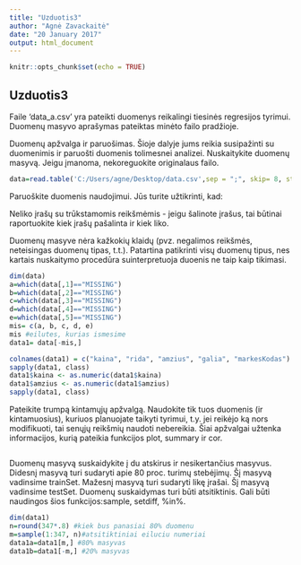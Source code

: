 ```yaml
---
title: "Uzduotis3"
author: "Agnė Zavackaitė"
date: "20 January 2017"
output: html_document
---
```


```r
knitr::opts_chunk$set(echo = TRUE)
```

## Uzduotis3

Faile ‘data_a.csv’ yra pateikti duomenys reikalingi tiesinės regresijos tyrimui. Duomenų masyvo aprašymas pateiktas minėto failo pradžioje.

Duomenų apžvalga ir paruošimas. Šioje dalyje jums reikia susipažinti su duomenimis ir paruošti duomenis tolimesnei analizei.
Nuskaitykite duomenų masyvą. Jeigu įmanoma, nekoreguokite originalaus failo.

```r
data=read.table('C:/Users/agne/Desktop/data.csv',sep = ";", skip= 8, stringsAsFactors=FALSE)
```

Paruoškite duomenis naudojimui. Jūs turite užtikrinti, kad:

Neliko įrašų su trūkstamomis reikšmėmis - jeigu šalinote įrašus, tai būtinai raportuokite kiek įrašų pašalinta ir kiek liko.

Duomenų masyve nėra kažkokių klaidų (pvz. negalimos reikšmės, neteisingas duomenų tipas, t.t.). Patartina patikrinti visų duomenų tipus, nes kartais nuskaitymo procedūra suinterpretuoja duoenis ne taip kaip tikimasi.

```r
dim(data)
a=which(data[,1]=="MISSING")
b=which(data[,2]=="MISSING")
c=which(data[,3]=="MISSING")
d=which(data[,4]=="MISSING")
e=which(data[,5]=="MISSING")
mis= c(a, b, c, d, e)
mis #eilutes, kurias ismesime
data1= data[-mis,]

colnames(data1) = c("kaina", "rida", "amzius", "galia", "markesKodas")
sapply(data1, class)
data1$kaina <- as.numeric(data1$kaina)
data1$amzius <- as.numeric(data1$amzius)
sapply(data1, class)

```

Pateikite trumpą kintamųjų apžvalgą. Naudokite tik tuos duomenis (ir kintamuosius), kuriuos planuojate taikyti tyrimui, t.y. jei reikėjo ką nors modifikuoti, tai senųjų reikšmių naudoti nebereikia. Šiai apžvalgai užtenka informacijos, kurią pateikia funkcijos plot, summary ir  cor.

```r


```

Duomenų masyvą suskaidykite į du atskirus ir nesikertančius masyvus. Didesnį masyvą turi sudaryti apie 80 proc. turimų stebėjimų. Šį masyvą vadinsime trainSet. Mažesnį masyvą turi sudaryti likę įrašai. Šį masyvą vadinsime testSet. Duomenų suskaidymas turi būti atsitiktinis. Gali būti naudingos šios funkcijos:sample, setdiff, %in%.

```r
dim(data1)
n=round(347*.8) #kiek bus panasiai 80% duomenu
m=sample(1:347, n)#atsitiktiniai eiluciu numeriai
data1a=data1[m,] #80% masyvas
data1b=data1[-m,] #20% masyvas


```